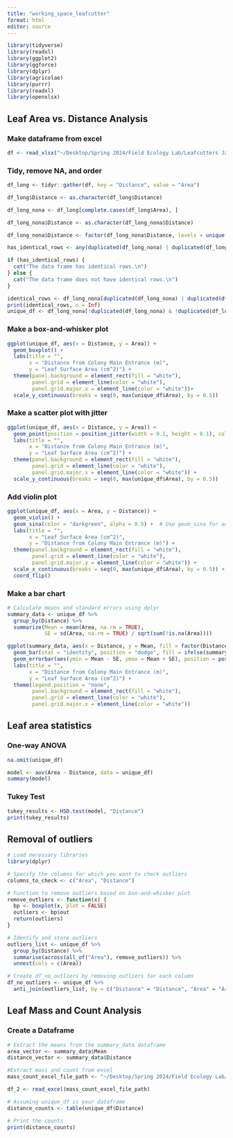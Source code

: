 ```yaml
---
title: "working_space_leafcutter"
format: html
editor: source
---
```


```R
library(tidyverse)
library(readxl)
library(ggplot2)
library(ggforce)
library(dplyr)
library(agricolae)
library(purrr)
library(readxl)
library(openxlsx)
```

## Leaf Area vs. Distance Analysis

### Make dataframe from excel
```R
df <- read_xlsx("~/Desktop/Spring 2024/Field Ecology Lab/Leafcutters Jan 2024/Excel Sheets/No statistics.xlsx")
```

### Tidy, remove NA, and order
```R
df_long <- tidyr::gather(df, key = "Distance", value = "Area")

df_long$Distance <- as.character(df_long$Distance)

df_long_nona <- df_long[complete.cases(df_long$Area), ]

df_long_nona$Distance <- as.character(df_long_nona$Distance)

df_long_nona$Distance <- factor(df_long_nona$Distance, levels = unique(df_long_nona$Distance))

has_identical_rows <- any(duplicated(df_long_nona) | duplicated(df_long_nona, fromLast = TRUE))

if (has_identical_rows) {
  cat("The data frame has identical rows.\n")
} else {
  cat("The data frame does not have identical rows.\n")
}

identical_rows <- df_long_nona[duplicated(df_long_nona) | duplicated(df_long_nona, fromLast = TRUE), ]
print(identical_rows, n = Inf)
unique_df <- df_long_nona[!duplicated(df_long_nona) & !duplicated(df_long_nona, fromLast = TRUE), ]
```

### Make a box-and-whisker plot
```R
ggplot(unique_df, aes(x = Distance, y = Area)) +
  geom_boxplot() +
  labs(title = "",
       x = "Distance from Colony Main Entrance (m)",
       y = "Leaf Surface Area (cm^2)") +
  theme(panel.background = element_rect(fill = "white"),
        panel.grid = element_line(color = "white"),
        panel.grid.major.x = element_line(color = "white"))+
  scale_y_continuous(breaks = seq(0, max(unique_df$Area), by = 0.5))
```

### Make a scatter plot with jitter
```R
ggplot(unique_df, aes(x = Distance, y = Area)) +
  geom_point(position = position_jitter(width = 0.1, height = 0.1), color = "darkgreen", alpha = 0.1) +
  labs(title = "",
       x = "Distance from Colony Main Entrance (m)",
       y = "Leaf Surface Area (cm^2)") +
  theme(panel.background = element_rect(fill = "white"),
        panel.grid = element_line(color = "white"),
        panel.grid.major.x = element_line(color = "white")) +
  scale_y_continuous(breaks = seq(0, max(unique_df$Area), by = 0.5))
```

### Add violin plot
```R
ggplot(unique_df, aes(x = Area, y = Distance)) +
  geom_violin() +
  geom_sina(color = "darkgreen", alpha = 0.5) +  # Use geom_sina for adjusted jitter
  labs(title = "",
       x = "Leaf Surface Area (cm^2)",
       y = "Distance from Colony Main Entrance (m)") +
  theme(panel.background = element_rect(fill = "white"),
        panel.grid = element_line(color = "white"),
        panel.grid.major.y = element_line(color = "white")) +
  scale_x_continuous(breaks = seq(0, max(unique_df$Area), by = 0.5)) +
  coord_flip()
```

### Make a bar chart
```R
# Calculate means and standard errors using dplyr
summary_data <- unique_df %>%
  group_by(Distance) %>%
  summarize(Mean = mean(Area, na.rm = TRUE),
            SE = sd(Area, na.rm = TRUE) / sqrt(sum(!is.na(Area))))

ggplot(summary_data, aes(x = Distance, y = Mean, fill = factor(Distance))) +
  geom_bar(stat = "identity", position = "dodge", fill = ifelse(summary_data$Distance == "0", "firebrick3", "darkslategray4")) +
  geom_errorbar(aes(ymin = Mean - SE, ymax = Mean + SE), position = position_dodge(width = 0.8), width = 0.25) +
  labs(title = "",
       x = "Distance from Colony Main Entrance (m)",
       y = "Leaf Surface Area (cm^2)") +
  theme(legend.position = "none",
        panel.background = element_rect(fill = "white"),
        panel.grid = element_line(color = "white"),
        panel.grid.major.x = element_line(color = "white"))
```

## Leaf area statistics
### One-way ANOVA
```R
na.omit(unique_df)
```

```R
model <- aov(Area ~ Distance, data = unique_df)
summary(model)
```

### Tukey Test
```R
tukey_results <- HSD.test(model, "Distance")
print(tukey_results)
```

## Removal of outliers
```R
# Load necessary libraries
library(dplyr)

# Specify the columns for which you want to check outliers
columns_to_check <- c("Area", "Distance")

# Function to remove outliers based on box-and-whisker plot
remove_outliers <- function(x) {
  bp <- boxplot(x, plot = FALSE)
  outliers <- bp$out
  return(outliers)
}

# Identify and store outliers
outliers_list <- unique_df %>%
  group_by(Distance) %>%
  summarise(across(all_of("Area"), remove_outliers)) %>%
  unnest(cols = c(Area))

# Create df_no_outliers by removing outliers for each column
df_no_outliers <- unique_df %>%
  anti_join(outliers_list, by = c("Distance" = "Distance", "Area" = "Area"))
```


## Leaf Mass and Count Analysis
### Create a Dataframe
```R
# Extract the means from the summary_data dataframe
area_vector <- summary_data$Mean
distance_vector <- summary_data$Distance

#Extract mass and count from excel
mass_count_excel_file_path <- "~/Desktop/Spring 2024/Field Ecology Lab/Leafcutters Jan 2024/Excel Sheets/Area Data.xlsx"
```
```R
df_2 <- read_excel(mass_count_excel_file_path)
```

```R
# Assuming unique_df is your dataframe
distance_counts <- table(unique_df$Distance)

# Print the counts
print(distance_counts)
```